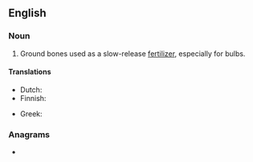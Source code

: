 {{also|bonemeal|bone-meal}}
==English==

===Noun===
{{en-noun|~}}

# Ground bones used as a slow-release [[fertilizer]], especially for bulbs.

====Translations====
{{trans-top|ground bones used as a slow-release fertilizer}}
* Dutch: {{t|nl|beendermeel|n}}
* Finnish: {{t|fi|luujauho}}
{{trans-mid}}
* Greek: {{t+|el|οστεάλευρο|n|sc=Grek}}
{{trans-bottom}}

===Anagrams===
* {{anagrams|en|mole bean}}